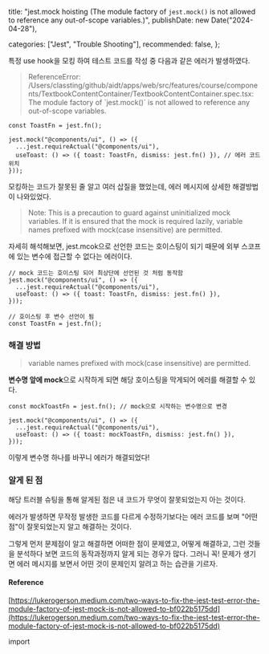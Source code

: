 
  title:
    "jest.mock hoisting (The module factory of `jest.mock()` is not allowed to reference any out-of-scope variables.)",
  publishDate: new Date("2024-04-28"),

categories: ["Jest", "Trouble Shooting"],
recommended: false,
};


<PostHeader post={post} />

특정 use hook을 모킹 하여 테스트 코드를 작성 중 다음과 같은 에러가 발생하였다.

> ReferenceError: /Users/classting/github/aidt/apps/web/src/features/course/components/TextbookContentContainer/TextbookContentContainer.spec.tsx: The module factory of \`jest.mock()\` is not allowed to reference any out-of-scope variables.

```tsx
const ToastFn = jest.fn();

jest.mock("@components/ui", () => ({
  ...jest.requireActual("@components/ui"),
  useToast: () => ({ toast: ToastFn, dismiss: jest.fn() }), // 에러 코드 위치
}));
```

모킹하는 코드가 잘못된 줄 알고 여러 삽질을 했었는데, 에러 메시지에 상세한 해결방법이 나와있었다.

> Note: This is a precaution to guard against uninitialized mock variables. If it is ensured that the mock is required lazily, variable names prefixed with mock(case insensitive) are permitted.

자세히 해석해보면, jest.mcok으로 선언한 코드는 호이스팅이 되기 때문에 외부 스코프에 있는 변수에 접근할 수 없다는 에러이다.

```tsx
// mock 코드는 호이스팅 되어 최상단에 선언된 것 처럼 동작함
jest.mock("@components/ui", () => ({
  ...jest.requireActual("@components/ui"),
  useToast: () => ({ toast: ToastFn, dismiss: jest.fn() }),
}));

// 호이스팅 후 변수 선언이 됨
const ToastFn = jest.fn();
```

### 해결 방법

> variable names prefixed with mock(case insensitive) are permitted.

**변수명 앞에 mock**으로 시작하게 되면 해당 호이스팅을 막게되어 에러를 해결할 수 있다.

```tsx
const mockToastFn = jest.fn(); // mock으로 시작하는 변수명으로 변경

jest.mock("@components/ui", () => ({
  ...jest.requireActual("@components/ui"),
  useToast: () => ({ toast: mockToastFn, dismiss: jest.fn() }),
}));
```

이렇게 변수명 하나를 바꾸니 에러가 해결되었다!

### 알게 된 점

해당 트러블 슈팅을 통해 알게된 점은 내 코드가 무엇이 잘못되었는지 아는 것이다.

에러가 발생하면 무작정 발생한 코드를 다르게 수정하기보다는 에러 코드를 보며 "어떤 점"이 잘못되었는지 알고 해결하는 것이다.

그렇게 먼저 문제점이 알고 해결하면 어떠한 점이 문제였고, 어떻게 해결하고, 그런 것들을 분석하다 보면 코드의 동작과정까지 알게 되는 경우가 많다. 그러니 꼭! 문제가 생기면 에러 메시지를 보면서 어떤 것이 문제인지 알려고 하는 습관을 기르자.

#### Reference

[https://lukerogerson.medium.com/two-ways-to-fix-the-jest-test-error-the-module-factory-of-jest-mock-is-not-allowed-to-bf022b5175dd](https://lukerogerson.medium.com/two-ways-to-fix-the-jest-test-error-the-module-factory-of-jest-mock-is-not-allowed-to-bf022b5175dd)

import
<RelationPostList post={post} />
